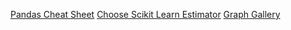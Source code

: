 
[Pandas Cheat Sheet](https://pandas.pydata.org/Pandas_Cheat_Sheet.pdf)
[Choose Scikit Learn Estimator](https://scikit-learn.org/1.5/machine_learning_map.html)
[Graph Gallery](https://python-graph-gallery.com/)
